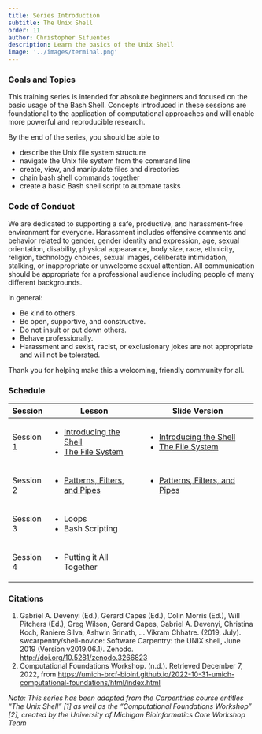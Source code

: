 ```yaml
---
title: Series Introduction
subtitle: The Unix Shell
order: 11
author: Christopher Sifuentes
description: Learn the basics of the Unix Shell
image: '../images/terminal.png'
---
```


### Goals and Topics

This training series is intended for absolute beginners and focused on the basic usage of the Bash Shell. Concepts introduced in these sessions are foundational to the application of computational approaches and will enable more powerful and reproducible research.

By the end of the series, you should be able to

- describe the Unix file system structure
- navigate the Unix file system from the command line
- create, view, and manipulate files and directories
- chain bash shell commands together
- create a basic Bash shell script to automate tasks

### Code of Conduct

We are dedicated to supporting a safe, productive, and harassment-free environment for everyone. Harassment includes offensive comments and behavior related to gender, gender identity and expression, age, sexual orientation, disability, physical appearance, body size, race, ethnicity, religion, technology choices, sexual images, deliberate intimidation, stalking, or inappropriate or unwelcome sexual attention. All communication should be appropriate for a professional audience including people of many different backgrounds.

In general: 

- Be kind to others.
- Be open, supportive, and constructive.
- Do not insult or put down others.
- Behave professionally.
- Harassment and sexist, racist, or exclusionary jokes are not appropriate and will not be tolerated.

Thank you for helping make this a welcoming, friendly community for all.

### Schedule

+-------------+--------------------------------------------------------------------+----------------------------------------------------------------------------------+
| Session     | Lesson                                                             | Slide Version                                                                    |
+=============+====================================================================+==================================================================================+
| Session 1   | - [Introducing the Shell](./introducing-the-shell.qmd)             | - [Introducing the Shell](./slides/introducing-the-shell-slides.qmd)             |
|             | - [The File System](./the-file-system.qmd)                         | - [The File System](./slides/the-file-system-slides.qmd)                         |
+-------------+--------------------------------------------------------------------+----------------------------------------------------------------------------------+
| Session 2   | - [Patterns, Filters, and Pipes](./patterns-filters-and-pipes.qmd) | - [Patterns, Filters, and Pipes](./slides/patterns-filters-and-pipes-slides.qmd) |
+-------------+--------------------------------------------------------------------+----------------------------------------------------------------------------------+
| Session 3   | - Loops                                                            |                                                                                  |
|             | - Bash Scripting                                                   |                                                                                  |
+-------------+--------------------------------------------------------------------+----------------------------------------------------------------------------------+
| Session 4   | - Putting it All Together                                          |                                                                                  |
+-------------+--------------------------------------------------------------------+----------------------------------------------------------------------------------+

### Citations

1. Gabriel A. Devenyi (Ed.), Gerard Capes (Ed.), Colin Morris (Ed.), Will Pitchers (Ed.), Greg Wilson, Gerard Capes, Gabriel A. Devenyi, Christina Koch, Raniere Silva, Ashwin Srinath, … Vikram Chhatre. (2019, July). swcarpentry/shell-novice: Software Carpentry: the UNIX shell, June 2019 (Version v2019.06.1). Zenodo. <http://doi.org/10.5281/zenodo.3266823>
2. Computational Foundations Workshop. (n.d.). Retrieved December 7, 2022, from <https://umich-brcf-bioinf.github.io/2022-10-31-umich-computational-foundations/html/index.html>


_Note: This series has been adapted from the Carpentries course entitles "The Unix Shell" [1] as well as the "Computational Foundations Workshop" [2], created by the University of Michigan Bioinformatics Core Workshop Team_